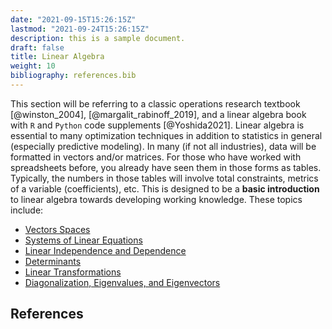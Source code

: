 ```yaml
---
date: "2021-09-15T15:26:15Z"
lastmod: "2021-09-24T15:26:15Z"
description: this is a sample document.
draft: false
title: Linear Algebra 
weight: 10
bibliography: references.bib
---
```


This section will be referring to a classic operations research textbook 
[@winston_2004], [@margalit_rabinoff_2019], and a linear algebra book with `R` 
and `Python` code supplements [@Yoshida2021]. Linear algebra is essential to many 
optimization techniques in addition to statistics in general (especially predictive 
modeling). In many (if not all industries), data will be formatted in vectors 
and/or matrices. For those who have worked with spreadsheets before, you already 
have seen them in those forms as tables. Typically, the numbers in those tables 
will involve total constraints, metrics of a variable (coefficients), etc. This 
is designed to be a **basic introduction** to linear algebra towards developing 
working knowledge. These topics include:

* [Vectors Spaces](./1)
* [Systems of Linear Equations](./2)
* [Linear Independence and Dependence](./3)
* [Determinants](./4)
* [Linear Transformations](./5)
* [Diagonalization, Eigenvalues, and Eigenvectors](./6)

## References

